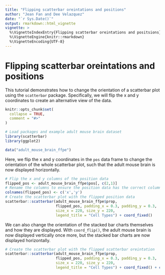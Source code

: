 ```yaml
---
title: "Flipping scatterbar oreintations and positions"
author: "Jean Fan and Dee Velazquez"
date: "`r Sys.Date()`"
output: rmarkdown::html_vignette
vignette: >
  %\VignetteIndexEntry{Flipping scatterbar oreintations and positsions}
  %\VignetteEngine{knitr::rmarkdown}
  %\VignetteEncoding{UTF-8}
---
```

# Flipping scatterbar oreintations and positions

This tutorial demonstrates how to change the orientation of a scatterbar plot using the `scatterbar` package. Specifically, we will flip the x and y coordinates to create an alternative view of the data.

```r
knitr::opts_chunk$set(
  collapse = TRUE,
  comment = "#>"
)
```

```r
# Load packages and example adult mouse brain dataset
library(scatterbar)
library(ggplot2)

data("adult_mouse_brain_ffpe")
```
Here, we flip the x and y coordinates in the `pos` data frame to change the orientation of the whole scatterbar plot, such that the adult mouse brain is now displayed horizontally.
```r
# Flip the x and y columns of the position data
flipped_pos <- adult_mouse_brain_ffpe$pos[, c(2,1)]
# Rename the columns to ensure the position data has the correct column names
colnames(flipped_pos) <- c('x','y')
# Create the scatterbar plot with the flipped position data
scatterbar::scatterbar(adult_mouse_brain_ffpe$prop, 
                       flipped_pos, padding_x = 0.3, padding_y = 0.3,
                       size_x = 220, size_y = 220,
                       legend_title = "Cell Types") + coord_fixed()
```
We can also change the orientation of the stacked bar charts themselves and how they are displayed. With `coord_flip()`, the adult mouse brain is now displayed vertically once more, but the stacked bar charts are now displayed horizontally.  

```r
# Create the scatterbar plot with the flipped scatterbar oreintation
scatterbar::scatterbar(adult_mouse_brain_ffpe$prop, 
                       flipped_pos, padding_x = 0.3, padding_y = 0.3,
                       size_x = 220, size_y = 220,
                       legend_title = "Cell Types") + coord_fixed() + coord_flip()
```
